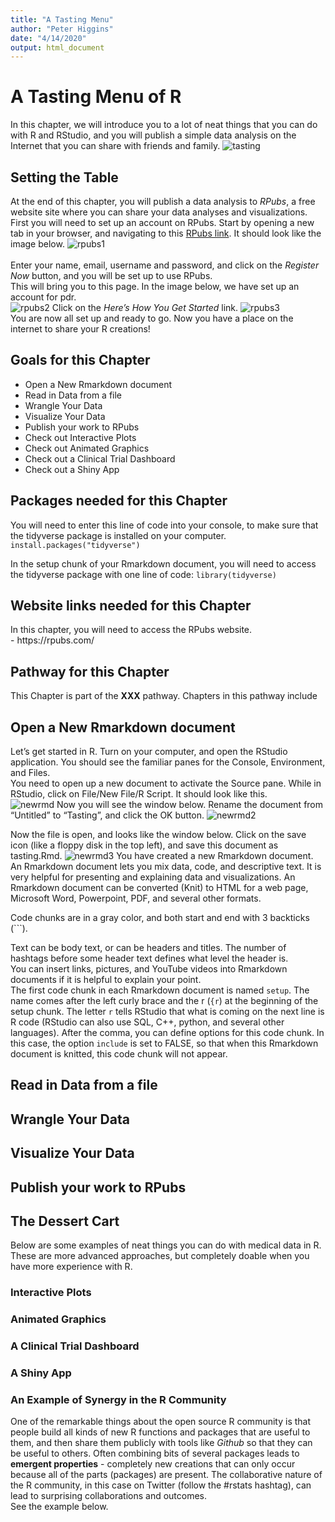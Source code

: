 ```yaml
---
title: "A Tasting Menu"
author: "Peter Higgins"
date: "4/14/2020"
output: html_document
---
```



# A Tasting Menu of R
In this chapter, we will introduce you to a lot of neat things that you can do with R and RStudio, and you will publish a simple data analysis on the Internet 
that you can share with friends and family.
![tasting](images/tasting.png)    

## Setting the Table

At the end of this chapter, you will publish a data analysis to *RPubs*, a free website site where you can share your data analyses and visualizations. First you will need to set up an account on RPubs. Start by opening a new tab in your browser, and navigating to this [RPubs link](https://rpubs.com/users/new). It should look like the image below.
![rpubs1](images/rpubs1.png)    
<br>
Enter your name, email, username and password, and click on the _Register Now_ button, and you will be set up to use RPubs.    
This will bring you to this page. In the image below, we have set up an account for pdr.    
![rpubs2](images/rpubs2.png) 
Click on the _Here's How You Get Started_ link.
![rpubs3](images/rpubs3.png)    
You are now all set up and ready to go. Now you have a place on the internet to share your R creations!

## Goals for this Chapter
- Open a New Rmarkdown document
- Read in Data from a file
- Wrangle Your Data
- Visualize Your Data
- Publish your work to RPubs
- Check out Interactive Plots
- Check out Animated Graphics
- Check out a Clinical Trial Dashboard
- Check out a Shiny App

## Packages needed for this Chapter
You will need to enter this line of code into your console, to make sure that the tidyverse package is installed on your computer.
`install.packages("tidyverse")`      

In the setup chunk of your Rmarkdown document, you will need to access the tidyverse package with one line of code:
`library(tidyverse)`

## Website links needed for this Chapter
In this chapter, you will need to access the RPubs website.   
- https://rpubs.com/

## Pathway for this Chapter
This Chapter is part of the **XXX** pathway.
Chapters in this pathway include

## Open a New Rmarkdown document

Let's get started in R. Turn on your computer, and open the RStudio application. You should see the familiar panes for the Console, Environment, and Files.    
You need to open up a new document to activate the Source pane. While in RStudio, click on File/New File/R Script.
It should look like this.    
![newrmd](images/rmd1.png)
Now you will see the window below. Rename the document from "Untitled" to "Tasting", and click the OK button.
![newrmd2](images/rmd2.png)

Now the file is open, and looks like the window below. Click on the save icon (like a floppy disk in the top left), and save this document as tasting.Rmd.
![newrmd3](images/rmd3.png)
You have created a new Rmarkdown document. An Rmarkdown document lets you mix data, code, and descriptive text. It is very helpful for presenting and explaining data and visualizations. An Rmarkdown document can be converted (Knit) to HTML for a web page, Microsoft Word, Powerpoint, PDF, and several other formats.     
 
Code chunks are in a gray color, and both start and end with 3 backticks (\`\`\`).    

Text can be body text, or can be headers and titles. The number of hashtags before some header text defines what level the header is.     
You can insert links, pictures, and YouTube videos into Rmarkdown documents if it is helpful to explain your point. <br>
The first code chunk in each Rmarkdown document is named `setup`. The name comes after the left curly brace and the r (`{r`) at the beginning of the setup chunk. The letter `r` tells RStudio that what is coming on the next line is R code (RStudio can also use SQL, C++, python, and several other languages). After the comma, you can define options for this code chunk. In this case, the option `include` is set to FALSE, so that when this Rmarkdown document is knitted, this code chunk will not appear. 

## Read in Data from a file

## Wrangle Your Data

## Visualize Your Data

## Publish your work to RPubs

## The Dessert Cart

Below are some examples of neat things you can do with medical data in R. These are more advanced approaches, but completely doable when you have more experience with R.

### Interactive Plots

### Animated Graphics

### A Clinical Trial Dashboard

### A Shiny App

### An Example of Synergy in the R Community

One of the remarkable things about the open source R community is that people build all kinds of new R functions and packages that are useful to them, and then share them publicly with tools like _Github_ so that they can be useful to others. Often combining bits of several packages leads to **emergent properties**  - completely new creations that can only occur because all of the parts (packages) are present. The collaborative nature of the R community, in this case on Twitter (follow the #rstats hashtag), can lead to surprising collaborations and outcomes.     
See the example below.     
<br>





